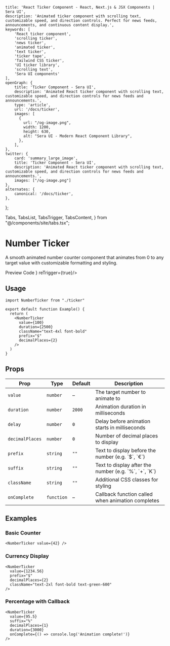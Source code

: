     title: 'React Ticker Component - React, Next.js & JSX Components | Sera UI',
    description: 'Animated ticker component with scrolling text, customizable speed, and direction controls. Perfect for news feeds, announcements, and continuous content display.',
    keywords: [
        'React ticker component',
        'scrolling ticker',
        'news ticker',
        'animated ticker',
        'text ticker',
        'ticker tape',
        'Tailwind CSS ticker',
        'UI ticker library',
        'scrolling text',
        'Sera UI components'
    ],
    openGraph: {
        title: 'Ticker Component - Sera UI',
        description: 'Animated React ticker component with scrolling text, customizable speed, and direction controls for news feeds and announcements.',
        type: 'article',
        url: '/docs/ticker',
        images: [
          {
            url: "/og-image.png",
            width: 1200,
            height: 630,
            alt: "Sera UI - Modern React Component Library",
          },
        ],
    },
    twitter: {
        card: 'summary_large_image',
        title: 'Ticker Component - Sera UI',
        description: 'Animated React ticker component with scrolling text, customizable speed, and direction controls for news feeds and announcements.',
        images: ["/og-image.png"]
    },
    alternates: {
        canonical: '/docs/ticker',
    },
};

  Tabs,
  TabsList,
  TabsTrigger,
  TabsContent,
} from "@/components/site/tabs.tsx";


# Number Ticker <AI dir="left"/>
A smooth animated number counter component that animates from 0 to any target value with customizable formatting and styling.

<Tabs defaultValue="preview" className="">
  <TabsList>
    <TabsTrigger value="preview">Preview</TabsTrigger>
    <TabsTrigger value="code">Code</TabsTrigger>
  </TabsList>
  <TabsContent value="preview">
    <ComponentRenderer component={<Tickerview />} reTrigger={true}/>
  </TabsContent>
  <TabsContent value="code">
    <CodeBlock filePath="src/app/docs/ticker/ticker.tsx" />
  </TabsContent>
</Tabs>


## Usage

```tsx
import NumberTicker from "./ticker"

export default function Example() {
  return (
    <NumberTicker
      value={100}
      duration={2500}
      className="text-4xl font-bold"
      prefix="$"
      decimalPlaces={2}
    />
  )
}
```

## Props

<div className="my-8 overflow-x-auto">
  <table className="w-full text-sm border border-gray-200 dark:border-gray-700">
    <thead className="bg-gray-50 dark:bg-gray-800 text-left font-semibold text-gray-700 dark:text-gray-200 border-b border-gray-200 dark:border-gray-700">
      <tr>
        <th className="px-4 py-2 border-r border-gray-200 dark:border-gray-700">Prop</th>
        <th className="px-4 py-2 border-r border-gray-200 dark:border-gray-700">Type</th>
        <th className="px-4 py-2 border-r border-gray-200 dark:border-gray-700">Default</th>
        <th className="px-4 py-2">Description</th>
      </tr>
    </thead>
    <tbody className="text-gray-800 dark:text-gray-100">
      <tr className="even:bg-gray-50 dark:even:bg-gray-800/40 border-b border-gray-200 dark:border-gray-700">
        <td className="px-4 py-2 border-r border-gray-200 dark:border-gray-700"><code>value</code></td>
        <td className="px-4 py-2 border-r border-gray-200 dark:border-gray-700"><code>number</code></td>
        <td className="px-4 py-2 border-r border-gray-200 dark:border-gray-700">–</td>
        <td className="px-4 py-2">The target number to animate to</td>
      </tr>
      <tr className="even:bg-gray-50 dark:even:bg-gray-800/40 border-b border-gray-200 dark:border-gray-700">
        <td className="px-4 py-2 border-r border-gray-200 dark:border-gray-700"><code>duration</code></td>
        <td className="px-4 py-2 border-r border-gray-200 dark:border-gray-700"><code>number</code></td>
        <td className="px-4 py-2 border-r border-gray-200 dark:border-gray-700"><code>2000</code></td>
        <td className="px-4 py-2">Animation duration in milliseconds</td>
      </tr>
      <tr className="even:bg-gray-50 dark:even:bg-gray-800/40 border-b border-gray-200 dark:border-gray-700">
        <td className="px-4 py-2 border-r border-gray-200 dark:border-gray-700"><code>delay</code></td>
        <td className="px-4 py-2 border-r border-gray-200 dark:border-gray-700"><code>number</code></td>
        <td className="px-4 py-2 border-r border-gray-200 dark:border-gray-700"><code>0</code></td>
        <td className="px-4 py-2">Delay before animation starts in milliseconds</td>
      </tr>
      <tr className="even:bg-gray-50 dark:even:bg-gray-800/40 border-b border-gray-200 dark:border-gray-700">
        <td className="px-4 py-2 border-r border-gray-200 dark:border-gray-700"><code>decimalPlaces</code></td>
        <td className="px-4 py-2 border-r border-gray-200 dark:border-gray-700"><code>number</code></td>
        <td className="px-4 py-2 border-r border-gray-200 dark:border-gray-700"><code>0</code></td>
        <td className="px-4 py-2">Number of decimal places to display</td>
      </tr>
      <tr className="even:bg-gray-50 dark:even:bg-gray-800/40 border-b border-gray-200 dark:border-gray-700">
        <td className="px-4 py-2 border-r border-gray-200 dark:border-gray-700"><code>prefix</code></td>
        <td className="px-4 py-2 border-r border-gray-200 dark:border-gray-700"><code>string</code></td>
        <td className="px-4 py-2 border-r border-gray-200 dark:border-gray-700"><code>""</code></td>
        <td className="px-4 py-2">Text to display before the number (e.g. `$`, `€`)</td>
      </tr>
      <tr className="even:bg-gray-50 dark:even:bg-gray-800/40 border-b border-gray-200 dark:border-gray-700">
        <td className="px-4 py-2 border-r border-gray-200 dark:border-gray-700"><code>suffix</code></td>
        <td className="px-4 py-2 border-r border-gray-200 dark:border-gray-700"><code>string</code></td>
        <td className="px-4 py-2 border-r border-gray-200 dark:border-gray-700"><code>""</code></td>
        <td className="px-4 py-2">Text to display after the number (e.g. `%`, `+`, `K`)</td>
      </tr>
      <tr className="even:bg-gray-50 dark:even:bg-gray-800/40 border-b border-gray-200 dark:border-gray-700">
        <td className="px-4 py-2 border-r border-gray-200 dark:border-gray-700"><code>className</code></td>
        <td className="px-4 py-2 border-r border-gray-200 dark:border-gray-700"><code>string</code></td>
        <td className="px-4 py-2 border-r border-gray-200 dark:border-gray-700"><code>""</code></td>
        <td className="px-4 py-2">Additional CSS classes for styling</td>
      </tr>
      <tr className="even:bg-gray-50 dark:even:bg-gray-800/40">
        <td className="px-4 py-2 border-r border-gray-200 dark:border-gray-700"><code>onComplete</code></td>
        <td className="px-4 py-2 border-r border-gray-200 dark:border-gray-700"><code>function</code></td>
        <td className="px-4 py-2 border-r border-gray-200 dark:border-gray-700">–</td>
        <td className="px-4 py-2">Callback function called when animation completes</td>
      </tr>
    </tbody>
  </table>
</div>

## Examples

### Basic Counter
```tsx
<NumberTicker value={42} />
```

### Currency Display
```tsx
<NumberTicker
  value={1234.56}
  prefix="$"
  decimalPlaces={2}
  className="text-2xl font-bold text-green-600"
/>
```

### Percentage with Callback
```tsx
<NumberTicker
  value={95.5}
  suffix="%"
  decimalPlaces={1}
  duration={3000}
  onComplete={() => console.log('Animation complete!')}
/>
```
